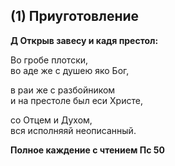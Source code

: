 ## (1) Приуготовление

**Д Открыв завесу и кадя престол:**

Во гробе плотски,  
во аде же с душею яко Бог,

в раи же с разбойником  
и на престоле был еси Христе,

со Отцем и Духом,  
вся исполняяй неописанный.

**Полное каждение с чтением Пс 50**
